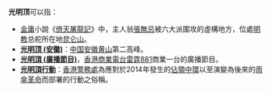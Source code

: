 '''光明顶'''可以指：
*[[金庸|金庸]]小說《[[倚天屠龍記|倚天屠龍記]]》中，主人翁[[張無忌|張無忌]]被六大派圍攻的虛構地方，位處[[明教|明教]]总舵所在地[[昆仑山|昆仑山]]。
*'''[[光明顶_(安徽)|光明顶 (安徽)]]'''：[[中国|中国]][[安徽|安徽]][[黄山|黄山]]第二高峰。
*'''[[光明頂_(廣播節目)|光明頂 (廣播節目)]]'''，[[香港商業電台|香港商業電台]][[雷霆881|雷霆881]]商業一台的廣播節目。
*'''[[光明頂行動|光明頂行動]]'''：[[香港警務處|香港警務處]]為應對於2014年發生的[[讓愛與和平佔領中環|佔領中環]]以至演變為後來的[[雨傘革命|雨傘革命]]而部署的行動之俗稱。

{{disambig|Cat=三字中國相關消歧義}}